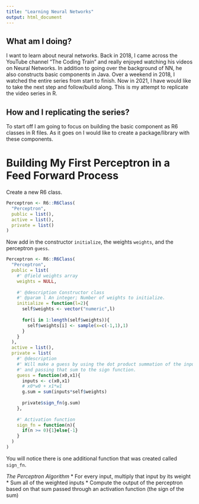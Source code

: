 ```yaml
---
title: "Learning Neural Networks"
output: html_document
---
```


## What am I doing?
I want to learn about neural networks. Back in 2018, I came across the YouTube channel "The Coding Train" and really enjoyed watching his videos on Neural Networks. In addition to going over the background of NN, he also constructs basic components in Java. Over a weekend in 2018, I watched the entire series from start to finish. Now in 2021, I have would like to take the next step and follow/build along. This is my attempt to replicate the video series in R.

## How and I replicating the series?
To start off I am going to focus on building the basic component as R6 classes in R files. As it goes on I would like to create a package/library with these components.

# Building My First Perceptron in a Feed Forward Process

Create a new R6 class.

```r
Perceptron <- R6::R6Class(
  "Perceptron",
  public = list(),
  active = list(),
  private = list()
)
```

Now add in the constructor `initialize`, the weights `weights`, and the perceptron `guess`.
```r
Perceptron <- R6::R6Class(
  "Perceptron",
  public = list(
    #' @field weights array
    weights = NULL,
    
    #' @description Constructor class
    #' @param l An integer; Number of weights to initialize.
    initialize = function(l=2){
      self$weights <- vector("numeric",l)
      
      for(i in 1:length(self$weights)){
        self$weights[i] <- sample(x=c(-1,1),1)
      }
    }
  ),
  active = list(),
  private = list(
    #' @description 
    #' Will make a guess by using the dot product summation of the inputs and weights 
    #' and passing that sum to the sign function.
    guess = function(x0,x1){
      inputs <- c(x0,x1)
      # x0*w0 + x1*w1
      g.sum = sum(inputs*self$weights)
      
      private$sign_fn(g.sum)
    },
    
    #' Activation function
    sign_fn = function(n){
      if(n >= 0){1}else{-1}
    }
  )
)
```

You will notice there is one additional function that was created called `sign_fn`.

*The Perceptron Algorithm*
* For every input, multiply that input by its weight
* Sum all of the weighted inputs
* Compute the output of the perceptron based on that sum passed through an activation function (the sign of the sum)

